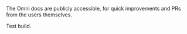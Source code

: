 The Omni docs are publicly accessible, for quick improvements and PRs from the users themselves.

Test build.
